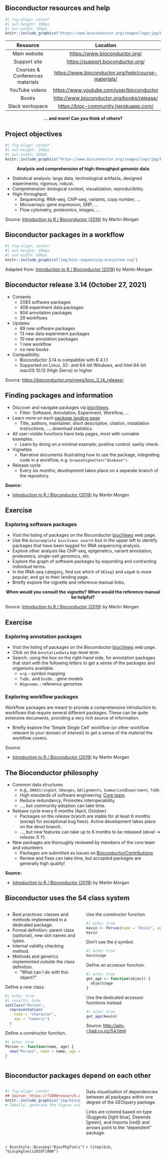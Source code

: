 ## Bioconductor resources and help

```r
#| fig-align: center
#| out-height: 100px
#| out-width: 350px
knitr::include_graphics("https://www.bioconductor.org/images/logo/jpg/bioconductor_logo_cmyk.jpg")
```

| Resource | Location |
|:--------:|:-------:|
| Main website | <https://www.bioconductor.org/> |
| Support site | <https://support.bioconductor.org/> |
| Courses & Conferences materials | <https://www.bioconductor.org/help/course-materials/> | 
| YouTube videos | <https://www.youtube.com/user/bioconductor> |
| Books | <http://www.bioconductor.org/books/release/> |
| Slack workspace | <https://bioc-community.herokuapp.com/> |
 
::: {style="text-align: center;"}
**... and more! Can you think of others?**
:::

## Project objectives

```r
#| fig-align: center
#| out-height: 100px
#| out-width: 350px
knitr::include_graphics("https://www.bioconductor.org/images/logo/jpg/bioconductor_logo_cmyk.jpg")
```

::: {style="text-align: center;"}
**Analysis and comprehension of high-throughput genomic data**
:::

- Statistical analysis: large data, technological artifacts, designed experiments; rigorous, robust.
- Comprehension: biological context, visualization, reproducibility.
- High-throughput.
  - Sequencing: RNA-seq, ChIP-seq, variants, copy number, ...
  - Microarrays: gene expression, SNP, ...
  - Flow cytometry, proteomics, images, ...

::: {.notes}
Source: [Introduction to R / Bioconductor (2016)](https://bioconductor.org/help/course-materials/2016/BiocIntro-May/B1_Bioconductor_Intro.html) by Martin Morgan
:::

## Bioconductor packages in a workflow

```r
#| fig-align: center
#| out-height: 450px
#| out-width: 800px
knitr::include_graphics("img/bioc-sequencing-ecosystem.svg")
```

Adapted from: [Introduction to R / Bioconductor (2019)](https://www.bioconductor.org/help/course-materials/2019/CSAMA/L1.3-starting-an-analysis.html) by Martin Morgan

## Bioconductor release 3.14 (October 27, 2021)

- Contents
  - 2083 software packages
  - 408 experiment data packages
  - 904 annotation packages
  - 29 workflows
- Updates
  - 89 new software packages
  - 13 new data experiment packages
  - 10 new annotation packages
  - 1 new workflow
  - no new books
- Compatibility
   - Bioconductor 3.14 is compatible with R 4.1.1
   - Supported on Linux, 32- and 64-bit Windows, and Intel 64-bit macOS 10.13 (High Sierra) or higher

Source: <https://bioconductor.org/news/bioc_3_14_release/>

## Finding packages and information

- Discover and navigate packages via [biocViews](https://www.bioconductor.org/packages/devel/BiocViews.html).
  - Filter: Software, Annotation, Experiment, Workflow, ...
- Learn more on each [package landing page](https://bioconductor.org/packages/release/bioc/html/Biobase.html)
  - Title, authors, maintainer, short description, citation, installation instructions, …, download statistics.
- All user-visible functions have help pages, most with runnable examples.
  - Learn by doing on a minimal example; positive control; sanity check.
- Vignettes
  - Narrative documents illustrating how to use the package, integrating code in a workflow, e.g. `browseVignettes("Biobase")`.
- Release cycle
  - Every six months; development takes place on a separate branch of the repository.

::: {.notes}
**Source:**

- [Introduction to R / Bioconductor (2019)](https://www.bioconductor.org/help/course-materials/2019/CSAMA/L1.3-starting-an-analysis.html) by Martin Morgan
:::

## Exercise

### Exploring software packages

- Visit the listing of packages on the Bioconductor [biocViews](https://bioconductor.org/packages/release/BiocViews.html) web page.
- Use the `Autocomplete biocViews search` box in the upper left to identify packages that have been tagged for RNA sequencing analysis.
- Explore other analysis like ChIP-seq, epigenetics, variant annotation, proteomics, single-cell genomics, etc.
- Explore the graph of software packages by expanding and contracting individual terms.
- In the RNA-seq category, find out which of `DESeq2` and `edgeR` is more popular, and go to their landing page.
- Briefly explore the vignette and reference manual links.

::: {style="text-align: center;"}
**When would you consult the vignette? When would the reference manual be helpful?**
:::

::: {.notes}
Source: [Introduction to R / Bioconductor (2019)](https://www.bioconductor.org/help/course-materials/2019/CSAMA/L1.3-starting-an-analysis.html) by Martin Morgan
:::

## Exercise

### Exploring annotation packages

- Visit the listing of packages on the Bioconductor [biocViews](https://bioconductor.org/packages/release/BiocViews.html) web page.
- Click on the `AnnotationData` top-level term.
- Search, using the box on the right-hand side, for annotation packages that start with the following letters to get a sense of the packages and organisms available.
  - `org.`: symbol mapping
  - `TxDb.` and `EnsDb.`: gene models
  - `BSgenome.`: reference genomes

### Exploring workflow packages

Workflow packages are meant to provide a comprehensive introduction to workflows that require several different packages.
These can be quite extensive documents, providing a very rich source of information.

- Briefly explore the ‘Simple Single Cell’ workflow (or other workflow relevant to your domain of interest) to get a sense of the material the workflow covers.

::: {.notes}
Source:

- [Introduction to R / Bioconductor (2019)](https://www.bioconductor.org/help/course-materials/2019/CSAMA/L1.3-starting-an-analysis.html) by Martin Morgan
:::

## The Bioconductor philosophy

- Common data structures
  - e.g., `DNAStringSet`, `GRanges`, `GAlignments`, `SummarizedExperiment`, `TxDb`
  - High standards of software engineering; [Core team](https://www.bioconductor.org/about/core-team/).
  - Reduce redundancy; Promotes interoperability.
  - ..., but community adoption can take time.
- Release cycle every 6 months (April, October)
  - Packages on the _release_ branch are stable for at least 6 months
    (except for exceptional bug fixes).
    Active development takes place on the _devel_ branch.
  - ..., but new features can take up to 6 months to be released (_devel_ $\rightarrow$ _release X.Y_).
- New packages are thoroughly reviewed by members of the core team and volunteers
  - Packages are submitted as issues on <i class="fa fa-github"></i> [Bioconductor/Contributions](https://github.com/Bioconductor/Contributions)
  - Review and fixes can take time, but accepted packages are generally high quality!

::: {.notes}
**Source:**

- [Introduction to R / Bioconductor (2019)](https://www.bioconductor.org/help/course-materials/2019/CSAMA/L1.3-starting-an-analysis.html) by Martin Morgan
:::

## Bioconductor uses the S4 class system

:::: {.columns}

::: {.column width="50%"}
- Best practices: classes and methods implemented in a dedicated package.
- Formal definition: parent class (optional), new slot names and types.
- Internal validity checking method.
- Methods and generics implemented outside the class definition.
  - "What can I do with this object?"

Define a new class.

```r
#| echo: true
#| results: hide
setClass("Person",
  representation(
    name = "character",
    age = "numeric")
  )
```

Define a constructor function.

```r
#| echo: true
Person <- function(name, age) {
  new("Person", name = name, age = age)
}
```
:::

::: {.column width="50%"}
Use the constructor function.

```r
#| echo: true
kevin <- Person(name = "Kevin", age = 21)
kevin
```

Don't use the `@` symbol.

```r
#| echo: true
kevin@age
```

Define an accessor function.

```r
#| echo: true
get_age <- function(object) {
  object@age
}
```

Use the dedicated accessor functions instead.

```r
#| echo: true
get_age(kevin)
```

Source: <http://adv-r.had.co.nz/S4.html>
:::

::::

## Bioconductor packages depend on each other

:::: {.columns}

::: {.column width="50%"}
```r
#| fig-align: center
## Source: https://f1000research.com/articles/8-752
knitr::include_graphics("img/biocpkgtools-geoquery.gif")
# Ideally, generate the figure using BiocPkgTools for package DESeq2
```
:::

::: {.column width="50%"}
Data visualization of dependencies between all packages within one degree of the GEOquery package.

Links are colored based on type (Suggests [light blue], Depends [green], and Imports [red]) and arrows point to the “dependent” package.
:::

::::

`r BiocStyle::Biocpkg("BiocPkgTools")` `r Citep(bib, "biocpkgtools2019f1000")`
